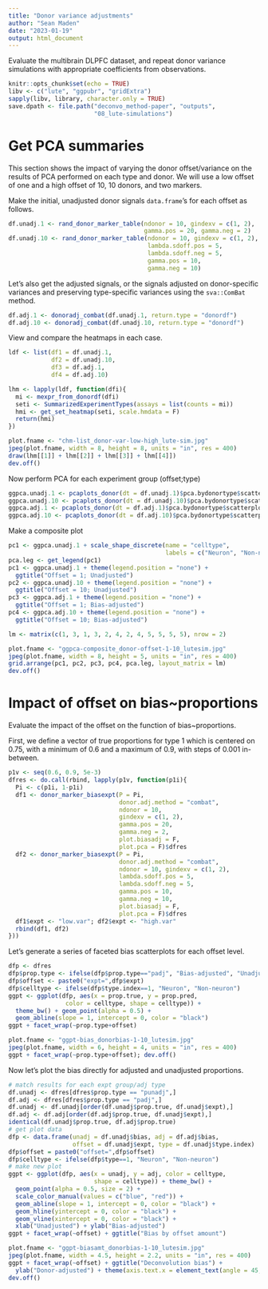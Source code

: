 ```yaml
---
title: "Donor variance adjustments"
author: "Sean Maden"
date: "2023-01-19"
output: html_document
---
```


Evaluate the multibrain DLPFC dataset, and repeat donor variance simulations with
appropriate coefficients from observations.

```r
knitr::opts_chunk$set(echo = TRUE)
libv <- c("lute", "ggpubr", "gridExtra")
sapply(libv, library, character.only = TRUE)
save.dpath <- file.path("deconvo_method-paper", "outputs", 
                        "08_lute-simulations")
```



# Get PCA summaries

This section shows the impact of varying the donor offset/variance on the results
of PCA performed on each type and donor. We will use a low offset of one and a 
high offset of 10, 10 donors, and two markers.

Make the initial, unadjusted donor signals `data.frame`'s for each offset as 
follows.

```r
df.unadj.1 <- rand_donor_marker_table(ndonor = 10, gindexv = c(1, 2),
                                      gamma.pos = 20, gamma.neg = 2)
df.unadj.10 <- rand_donor_marker_table(ndonor = 10, gindexv = c(1, 2),
                                       lambda.sdoff.pos = 5, 
                                       lambda.sdoff.neg = 5,
                                       gamma.pos = 10, 
                                       gamma.neg = 10)
```

Let's also get the adjusted signals, or the signals adjusted on donor-specific
variances and preserving type-specific variances using the `sva::ComBat` method.

```r
df.adj.1 <- donoradj_combat(df.unadj.1, return.type = "donordf")
df.adj.10 <- donoradj_combat(df.unadj.10, return.type = "donordf")
```

View and compare the heatmaps in each case.

```r
ldf <- list(df1 = df.unadj.1, 
            df2 = df.unadj.10,
            df3 = df.adj.1,
            df4 = df.adj.10)

lhm <- lapply(ldf, function(dfi){
  mi <- mexpr_from_donordf(dfi)
  seti <- SummarizedExperimentTypes(assays = list(counts = mi))
  hmi <- get_set_heatmap(seti, scale.hmdata = F)
  return(hmi)
})

plot.fname <- "chm-list_donor-var-low-high_lute-sim.jpg"
jpeg(plot.fname, width = 8, height = 8, units = "in", res = 400)
draw(lhm[[1]] + lhm[[2]] + lhm[[3]] + lhm[[4]])
dev.off()
```


Now perform PCA for each experiment group (offset;type)

```r
ggpca.unadj.1 <- pcaplots_donor(dt = df.unadj.1)$pca.bydonortype$scatterplot.pc1.pc2
ggpca.unadj.10 <- pcaplots_donor(dt = df.unadj.10)$pca.bydonortype$scatterplot.pc1.pc2
ggpca.adj.1 <- pcaplots_donor(dt = df.adj.1)$pca.bydonortype$scatterplot.pc1.pc2
ggpca.adj.10 <- pcaplots_donor(dt = df.adj.10)$pca.bydonortype$scatterplot.pc1.pc2
```

Make a composite plot

```r
pc1 <- ggpca.unadj.1 + scale_shape_discrete(name = "celltype",
                                            labels = c("Neuron", "Non-neuron"))
pca.leg <- get_legend(pc1)
pc1 <- ggpca.unadj.1 + theme(legend.position = "none") +
  ggtitle("Offset = 1; Unadjusted")
pc2 <- ggpca.unadj.10 + theme(legend.position = "none") + 
  ggtitle("Offset = 10; Unadjusted")
pc3 <- ggpca.adj.1 + theme(legend.position = "none") +
  ggtitle("Offset = 1; Bias-adjusted")
pc4 <- ggpca.adj.10 + theme(legend.position = "none") +
  ggtitle("Offset = 10; Bias-adjusted")

lm <- matrix(c(1, 3, 1, 3, 2, 4, 2, 4, 5, 5, 5, 5), nrow = 2)

plot.fname <- "ggpca-composite_donor-offset-1-10_lutesim.jpg"
jpeg(plot.fname, width = 8, height = 5, units = "in", res = 400)
grid.arrange(pc1, pc2, pc3, pc4, pca.leg, layout_matrix = lm)
dev.off()

```
# Impact of offset on bias~proportions

Evaluate the impact of the offset on the function of bias~proportions. 

First, we define a vector of true proportions for type 1 which is centered on
0.75, with a minimum of 0.6 and a maximum of 0.9, with steps of 0.001 in-between.

```r
p1v <- seq(0.6, 0.9, 5e-3)
dfres <- do.call(rbind, lapply(p1v, function(p1i){
  Pi <- c(p1i, 1-p1i)
  df1 <- donor_marker_biasexpt(P = Pi,
                               donor.adj.method = "combat",
                               ndonor = 10, 
                               gindexv = c(1, 2),
                               gamma.pos = 20, 
                               gamma.neg = 2,
                               plot.biasadj = F,
                               plot.pca = F)$dfres
  df2 <- donor_marker_biasexpt(P = Pi,
                               donor.adj.method = "combat",
                               ndonor = 10, gindexv = c(1, 2),
                               lambda.sdoff.pos = 5,
                               lambda.sdoff.neg = 5,
                               gamma.pos = 10,
                               gamma.neg = 10,
                               plot.biasadj = F,
                               plot.pca = F)$dfres
  df1$expt <- "low.var"; df2$expt <- "high.var"
  rbind(df1, df2)
}))

```

Let's generate a series of faceted bias scatterplots for each offset level.

```r
dfp <- dfres
dfp$prop.type <- ifelse(dfp$prop.type=="padj", "Bias-adjusted", "Unadjusted")
dfp$offset <- paste0("expt=",dfp$expt)
dfp$celltype <- ifelse(dfp$type.index==1, "Neuron", "Non-neuron")
ggpt <- ggplot(dfp, aes(x = prop.true, y = prop.pred, 
                color = celltype, shape = celltype)) +
  theme_bw() + geom_point(alpha = 0.5) +
  geom_abline(slope = 1, intercept = 0, color = "black")
ggpt + facet_wrap(~prop.type+offset)

plot.fname <- "ggpt-bias_donorbias-1-10_lutesim.jpg"
jpeg(plot.fname, width = 6, height = 4, units = "in", res = 400)
ggpt + facet_wrap(~prop.type+offset); dev.off()
```

Now let's plot the bias directly for adjusted and unadjusted proportions.

```r
# match results for each expt group/adj type
df.unadj <- dfres[dfres$prop.type == "punadj",]
df.adj <- dfres[dfres$prop.type == "padj",]
df.unadj <- df.unadj[order(df.unadj$prop.true, df.unadj$expt),]
df.adj <- df.adj[order(df.adj$prop.true, df.unadj$expt),]
identical(df.unadj$prop.true, df.adj$prop.true)
# get plot data
dfp <- data.frame(unadj = df.unadj$bias, adj = df.adj$bias,
                  offset = df.unadj$expt, type = df.unadj$type.index)
dfp$offset = paste0("offset=",dfp$offset)
dfp$celltype <- ifelse(dfp$type==1, "Neuron", "Non-neuron")
# make new plot
ggpt <- ggplot(dfp, aes(x = unadj, y = adj, color = celltype,
                        shape = celltype)) + theme_bw() +
  geom_point(alpha = 0.5, size = 2) + 
  scale_color_manual(values = c("blue", "red")) +
  geom_abline(slope = 1, intercept = 0, color = "black") +
  geom_hline(yintercept = 0, color = "black") +
  geom_vline(xintercept = 0, color = "black") +
  xlab("Unadjusted") + ylab("Bias-adjusted")
ggpt + facet_wrap(~offset) + ggtitle("Bias by offset amount")

plot.fname <- "ggpt-biasamt_donorbias-1-10_lutesim.jpg"
jpeg(plot.fname, width = 4.5, height = 2.2, units = "in", res = 400)
ggpt + facet_wrap(~offset) + ggtitle("Deconvolution bias") + 
  ylab("Donor-adjusted") + theme(axis.text.x = element_text(angle = 45, hjust = 1))
dev.off()
```
